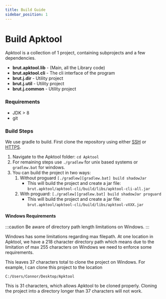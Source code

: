 ```yaml
---
title: Build Guide
sidebar_position: 1
---
```


# Build Apktool

Apktool is a collection of 1 project, containing subprojects and a few dependencies.

- **brut.apktool.lib** - (Main, all the Library code)
- **brut.apktool.cli** - The cli interface of the program
- **brut.j.dir** - Utility project
- **brut.j.util** - Utility project
- **brut.j.common** - Utility project

### Requirements

- JDK > 8
- git

### Build Steps

We use gradle to build. First clone the repository using either
[SSH](ssh://git@github.com:iBotPeaches/Apktool.git) or [HTTPS](https://github.com/iBotPeaches/Apktool.git).

1. Navigate to the Apktool folder: `cd Apktool`
2. For remaining steps use `./gradlew` for unix based systems or `gradlew.bat` for windows.
3. You can build the project in two ways:
   1. Without proguard `[./gradlew][gradlew.bat] build shadowJar`
      - This will build the project and create a jar file: `brut.apktool/apktool-cli/build/libs/apktool-cli-all.jar`        
   2. With proguard: `[./gradlew][gradlew.bat] build shadowJar proguard`
      - This will build the project and create a jar file: `brut.apktool/apktool-cli/build/libs/apktool-vXXX.jar`

#### Windows Requirements

:::caution
Be aware of directory path length limitations on Windows.
:::

Windows has some limitations regarding max filepath. At one location in Apktool, we have a 218 character directory path
which means due to the limitation of max 255 characters on Windows we need to enforce some requirements.

This leaves 37 characters total to clone the project on Windows. For example, I can clone this project to the location

    C:/Users/Connor/Desktop/Apktool

This is 31 characters, which allows Apktool to be cloned properly. Cloning the project into a directory longer than 37
characters will not work.
